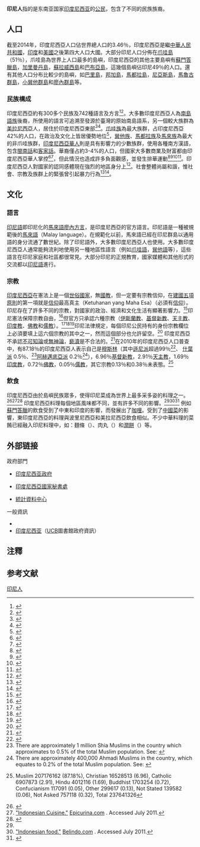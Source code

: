 {{Infobox ethnic group
| group     = 印度尼西亞人 <br> ''Orang Indonesia''
| flag = [[File:Flag_of_Indonesia.svg|frameless]]
| flag_caption = [[印度尼西亞國旗|印度尼西亞國旗]]
| image     =
| caption   =
|population = {{flag|Indonesia}}<br />'''{{circa|2.37億}}'''<ref>{{cite web | title = Indonesia Population clock | work = Country Meters | url = http://countrymeters.info/en/Indonesia | access-date = 2018-05-15 | archive-date = 2021-02-19 | archive-url = https://web.archive.org/web/20210219120939/https://countrymeters.info/en/Indonesia | dead-url = no }}</ref><br /><small>2016估計<br />{{Circa|2.67億}}<ref name = "imf2">{{cite web|url=http://www.imf.org/external/pubs/ft/weo/2015/01/weodata/weorept.aspx?pr.x=70&pr.y=2&sy=2015&ey=2015&scsm=1&ssd=1&sort=country&ds=.&br=1&c=536&s=NGDPD%2CNGDPDPC%2CPPPGDP%2CPPPPC&grp=0&a=|title=Indonesia|publisher=International Monetary Fund|accessdate=25 April 2015|archive-date=2021-02-03|archive-url=https://web.archive.org/web/20210203061923/https://www.imf.org/external/pubs/ft/weo/2015/01/weodata/weorept.aspx?pr.x=70&pr.y=2&sy=2015&ey=2015&scsm=1&ssd=1&sort=country&ds=.&br=1&c=536&s=NGDPD%2CNGDPDPC%2CPPPGDP%2CPPPPC&grp=0&a=|dead-url=no}}</ref><br /><small>{{link-en|2020印尼人口普查|2020 Indonesian census}}</small>
|region1   = {{flag|Malaysia}}
|pop1      = 估計 2,500,000 (2014)
|ref1      =<ref>{{cite web|url=http://www.kbrikualalumpur.org/index.php/indeks/berita-kbri/231-di-hadapan-bmi-malaysia-menlu-retno-tekankan-prioritas-perlindungan-wni|title=Di Hadapan BMI Malaysia, Menlu Retno Tekankan Prioritas Perlindungan WNI|language=id|publisher=Embassy of the Republic of Indonesia, Kuala Lumpur|date=27 January 2015|accessdate=11 March 2016|quote=Diperkirakan terdapat sekitar 2,5 juta warga Indonesia berada di Malaysia, dimana hampir setengahnya berstatus ilegal.|archiveurl=https://web.archive.org/web/20160310172326/http://www.kbrikualalumpur.org/index.php/indeks/berita-kbri/231-di-hadapan-bmi-malaysia-menlu-retno-tekankan-prioritas-perlindungan-wni|archivedate=2016-03-10|deadurl=yes}}</ref>
|region2   = {{flag|Netherlands}}
|pop2      = 估計 1,800,000 (2013)
|ref2      =<ref>{{cite web |url=http://swa.co.id/business-strategy/ada-18-juta-diaspora-indonesia-di-belanda-ini-komposisinya |title=Ada 1,8 Juta Diaspora Indonesia di Belanda |publisher=Swa.co.id |accessdate=23 September 2015 |archive-date=2016-03-04 |archive-url=https://web.archive.org/web/20160304095509/http://swa.co.id/business-strategy/ada-18-juta-diaspora-indonesia-di-belanda-ini-komposisinya |dead-url=no }}</ref> 
|region3   = {{flag|Saudi Arabia}}
|pop3      = 估計 1,500,000 (2014)
|ref3      =<ref>{{Cite book|title=Kami Tidak Lupa Indonesia|last=Kompasiana|publisher=Bentang Pustaka|year=2016|isbn=9786022910046|location=|pages=}}</ref>
|region4   = {{flag|Singapore}}
|pop4      =估計 200,000 (2010)
|ref4      =<ref>{{cite web|url=http://www.smu.edu.sg/sites/default/files/smu/news_room/smu_in_the_news/2013/sources/feb20/bh_20130220_1.pdf|title=Kian ramai dari Indonesia jadi warga|language=ms|publisher=[[Berita_Harian_(Singapore)|Berita Harian]]|date=20 February 2013|accessdate=11 March 2016|format=PDF|archiveurl=https://web.archive.org/web/20160310173513/http://www.smu.edu.sg/sites/default/files/smu/news_room/smu_in_the_news/2013/sources/feb20/bh_20130220_1.pdf|archivedate=2016-03-10|deadurl=yes}}</ref>
|region5   = {{flag|Taiwan}}
|pop5      = 161,000 (2010)
|ref5      =<ref>{{cite web|url=http://www.thejakartapost.com/news/2011/04/30/indonesia-taiwan-sign-agreement-migrant-protections.html|title=Indonesia, Taiwan sign agreement on migrant protections|publisher=The Jakarta Post|date=30 April 2011|accessdate=11 January 2016|deadurl=yes|archiveurl=https://web.archive.org/web/20151122105933/http://www.thejakartapost.com/news/2011/04/30/indonesia-taiwan-sign-agreement-migrant-protections.html|archivedate=2015-11-22}}</ref>
|region6   = {{flag|Hong Kong}}
|pop6      = 102,100 (2006)
|ref6      = <ref name="Media Indonesia Online 2006-11-30">Media Indonesia Online 30 November 2006</ref>
|region7   = {{flag|United States}}
|pop7      = 101,270 (2006)
|ref7      = <ref>{{cite web|format=PDF|url=http://www.marvell.com/meet_marvell.pdf|title=Meet Marvell|publisher=Forbes Magazine|date=14 August 2006|deadurl=yes|archiveurl=https://web.archive.org/web/20061014233458/http://www.marvell.com/meet_marvell.pdf|archivedate=2006-10-14|accessdate=2018-05-15}}</ref>
|region8   = {{flag|United Arab Emirates}}
|pop8      = 100,000 (2006)
|ref8      =<ref>{{cite web|url=http://www.thenational.ae/news/uae-news/indonesian-envoy-wants-fewer-maids-sent-to-uae|title=Indonesian envoy wants fewer maids sent to UAE|author=Ramona Ruiz|publisher=[[The_National_(Abu_Dhabi)|The National]]|date=30 May 2012|accessdate=11 January 2016|archive-date=2016-03-04|archive-url=https://web.archive.org/web/20160304230333/http://www.thenational.ae/news/uae-news/indonesian-envoy-wants-fewer-maids-sent-to-uae|dead-url=no}}</ref> 
|region9  = {{flag|Australia}}
|pop9     = 86,196 (2017)
|ref9     =<ref name="ABSAncestry">{{cite web|url=http://www.abs.gov.au/AUSSTATS/abs@.nsf/webpages/statistics?opendocument|title=Statistics|publisher=Abs.gov.au|date=|deadurl=yes|archiveurl=https://web.archive.org/web/20110120003839/http://abs.gov.au/AUSSTATS/abs@.nsf/webpages/statistics?opendocument|archivedate=2011年1月20日|df=|accessdate=2018年5月15日}}{{cbignore}}</ref>
|region11  = {{flag|Qatar}}
|pop11     = 39,000 (2013)
|ref11     =<ref>{{cite web|last=Snoj|first=Jure|url=http://www.bqdoha.com/2013/12/population-qatar|title=Population of Qatar|publisher=Bqdoha.com|date=18 December 2013|accessdate=2 January 2016|deadurl=yes|archiveurl=https://web.archive.org/web/20131222095738/http://www.bqdoha.com/2013/12/population-qatar|archivedate=2013-12-22}}</ref>
|region12  = {{flag|South Korea}}
|pop12     = 33,195 (2017)
|ref12     =<ref>{{cite book|format=PDF|url=http://www.immigration.go.kr/HP/COM/bbs_01/Download.do?FileDir=/attach/imm/f2014/&UserFileName=2.pdf&SystemFileName=20140605195356_2_2.pdf|title=KIS Statistics 2013|publisher=Korean Immigration Service|date=29 May 2014|accessdate=10 April 2017|issn=2005-0356|page=378|archive-date=2021-02-19|archive-url=https://web.archive.org/web/20210219121028/http://www.immigration.go.kr/HP/COM/bbs_01/Download.do?FileDir=%2Fattach%2Fimm%2Ff2014%2F&UserFileName=2.pdf&SystemFileName=20140605195356_2_2.pdf|dead-url=no}}</ref>
|region13  = {{flag|Japan}}
|pop13     = 30,567 (2003)
|ref13     =<ref>Sakurai 2003: 33</ref><ref>Sakurai 2003: 41</ref>
|region14  = {{flag|Germany}}
|pop14  = 16,738 (2014)
|ref14    = <ref>[https://www.giz.de/expertise/downloads/giz2016-en-indonesia-diaspora.pdf Indonesians in Germany - their engagement in the development] {{Wayback|url=https://www.giz.de/expertise/downloads/giz2016-en-indonesia-diaspora.pdf |date=20171019112051 }} (2016)</ref>
|region15  = {{flag|Canada}}
|pop15  = 14,320 (2006)
|ref15    = <ref name="Census 2006">{{harvnb|Census|2006}}</ref>
|region16  = {{flag|United Kingdom}}
|pop16     = 9,624 (2011)
|ref16    = <ref name=OECD>{{cite web|url=http://www.oecd.org/dataoecd/18/23/34792376.xls|title=Country-of-birth database|publisher=[[Organisation_for_Economic_Co-operation_and_Development|Organisation for Economic Co-operation and Development]]|accessdate=4 October 2015|archive-url=https://web.archive.org/web/20050511105416/http://www.oecd.org/dataoecd/18/23/34792376.xls|archive-date=2005-05-11|dead-url=no}}</ref><ref name=2011Census>{{cite web|url=http://www.ons.gov.uk/ons/rel/census/2011-census/quick-statistics-for-england-and-wales-on-national-identity--passports-held-and-country-of-birth/rft-qs213ew.xls|title=2011 Census: Country of birth (expanded), regions in England and Wales|publisher=Office for National Statistics|date=26 March 2013|accessdate=4 October 2015|archive-date=2016-01-05|archive-url=http://webarchive.nationalarchives.gov.uk/20160105160709/http://www.ons.gov.uk/ons/rel/census/2011-census/quick-statistics-for-england-and-wales-on-national-identity--passports-held-and-country-of-birth/rft-qs213ew.xls|dead-url=no}}</ref><ref>{{cite web|url=http://www.scotlandscensus.gov.uk/documents/censusresults/release2a/rel2a_COB_detailed_Scotland.pdf|title=Country of birth (detailed)|publisher=National Records of Scotland|accessdate=4 October 2015|archive-date=2015-09-24|archive-url=https://web.archive.org/web/20150924095818/http://www.scotlandscensus.gov.uk/documents/censusresults/release2a/rel2a_COB_detailed_Scotland.pdf|dead-url=yes}}</ref><ref>{{cite web |url=http://www.ninis2.nisra.gov.uk/Download/Census%202011_Excel/2011/QS206NI.xls |title=Country of Birth - Full Detail: QS206NI |publisher=Northern Ireland Statistics and Research Agency |accessdate=4 October 2015 |deadurl=yes |archiveurl=https://web.archive.org/web/20160304095516/http://www.ninis2.nisra.gov.uk/Download/Census%202011_Excel/2011/QS206NI.xls |archivedate=2016-03-04 |df= }}</ref>
|region17  = {{flag|Macau}}
|pop17      = 6,269 (2012)
|ref17     = <ref>{{cite web|url=http://www.dsec.gov.mo/getAttachment/7a3b17c2-22cc-4197-9bd5-ccc6eec388a2/E_CEN_PUB_2011_Y.aspx|title=Macau Population Census|work=Census Bureau of Macau|date=May 2012|accessdate=22 July 2016|archive-date=2019-12-05|archive-url=https://web.archive.org/web/20191205150120/https://www.dsec.gov.mo/getAttachment/7A3B17C2-22CC-4197-9BD5-CCC6EEC388A2/E_CEN_PUB_2011_Y.aspx|dead-url=yes}}</ref>
|region18  = {{flag|Thailand}}
|pop18      = 2,952 (2010)
|ref18     = <ref >{{Cite web|title=ชาวต่างชาติในเมืองไทยเป็นใครบ้าง? (Foreigners in Thailand)|url=http://www.ms.ipsr.mahidol.ac.th/ConferenceXI/Download/Book/447-IPSR-Conference-A12-fulltext.pdf|work=Institute for Population and Social Research - Mahidol University|first=Patama|last=Vapattanawong|language=th|accessdate=25 December 2017|archive-date=2019-04-12|archive-url=https://web.archive.org/web/20190412025602/http://www.ms.ipsr.mahidol.ac.th/ConferenceXI/Download/Book/447-IPSR-Conference-A12-fulltext.pdf|dead-url=no}}</ref>
|languages = [[印尼語|印尼語]]、[[爪哇語|爪哇語]]、[[巽他語|巽他語]]、{{link-en|巴塔克語|Batak}}、[[米南佳保語|米南佳保語]]、[[布吉語|布吉語]] 和{{link-en|其他印尼語言|Languages of Indonesia}}
|religions = [[伊斯蘭教|伊斯蘭教]] （主要宗教）<br> [[基督宗教|基督宗教]] （[[天主教|天主教]]和[[新教|新教]]）、[[印度教|印度教]]、[[佛教|佛教]]、[[泛靈論|泛靈論]]、[[薩滿教|薩滿信仰]]
|related   = {{link-en|本土印度尼西亞人|Native Indonesians}}、[[印尼馬來人|印尼馬來人]]、[[南島語族|南島語族]]、[[蒙古人種|蒙古人種]]、[[台灣原住民|台灣原住民]]、[[玻里尼西亞人|玻里尼西亞人]]、[[巴布亞人|巴布亞人]]、[[尼格利陀人|尼格利陀人]]、[[美拉尼西亞人|美拉尼西亞人]] 
}}
'''印尼人'''指的是东南亚国家[[印度尼西亚|印度尼西亚]]的[[公民|公民]]，包含了不同的民族族裔。

==人口==
{{main|印度尼西亞人口}}
截至2014年，印度尼西亞人口佔世界總人口的3.46％，印度尼西亞是繼[[中華人民共和國|中華人民共和國]]，[[印度|印度]]和[[美國|美國]]之後第四大人口大國。大部分印尼人口分佈在[[爪哇島|爪哇島]]（51％），爪哇島為世界上人口最多的島嶼，印度尼西亞的其他主要島嶼有[[蘇門答臘島|蘇門答臘島]]，[[加里曼丹島|加里曼丹島]]，[[蘇拉威西島|蘇拉威西島]]和[[巴布亞島|巴布亞島]]，這幾個島嶼佔印尼49％的人口。還有其他人口分布比較少的島嶼，如[[巴里島|巴里島]]，[[邦加島|邦加島]]，[[馬都拉島|馬都拉島]]，[[尼亞斯島|尼亞斯島]]，[[馬魯古群島|馬魯古群島]]，[[小巽他群島|小巽他群島]]和[[廖內群島|廖內群島]]等。
=== 民族構成 ===
印度尼西亞約有300多个民族及742種語言及方言<ref>{{en}}{{cite web |publisher=Expat Web Site Association |title=An Overview of Indonesia |work=Living in Indonesia, A Site for Expatriates |url=http://www.expat.or.id/info/overview.html |accessdate=2006-10-05 |archive-date=2017-11-14 |archive-url=https://web.archive.org/web/20171114103853/http://www.expat.or.id/info/overview.html |dead-url=no }}</ref><ref>{{en}}{{cite web |title="Bahasa Indonesia" and languages of Indonesia |work=UNIBZ – Introduction to Linguistics |publisher=Free University of Bozen |url=http://www.languagestudies.unibz.it/Bahasa%20Indonesia_Merdekawaty.pdf |accessdate=2006-07-17 |deadurl=yes |archiveurl=https://web.archive.org/web/20060921074359/http://www.languagestudies.unibz.it/Bahasa%20Indonesia_Merdekawaty.pdf |archivedate=2006-09-21 }}</ref>。大多數印度尼西亞人為[[南島語族|南島語族]]後裔，所使用的語言可追溯至發源於臺灣的原始南島語系，另一個較大族群為[[美拉尼西亞|美拉尼西亞]]人，居住於印度尼西亞東部<ref>{{harvnb|Taylor|2003|pp=5-7}}</ref><ref>{{harvnb|Dawson|1994|p=7}}</ref>。[[爪哇族|爪哇族]]為最大族群，占印度尼西亞42%的人口，在政治及文化上皆居優勢地位<ref name="Kingsbury">{{harvnb|Kingsbury|2003|p=131}}</ref>，[[巽他族|巽他族]]、[[馬都拉族|馬都拉族]]及[[馬來族|馬來族]]為最大的非爪哇族群{{efn|較重要的少數族群如華人、印度人、歐洲人及阿拉伯人大多居住於城市中。}}，[[印度尼西亞華人|印度尼西亞華人]]則是具有影響力的少數族群，使用各種南方漢語，包含[[閩南話|閩南話]]和[[客家話|客家話]]。華裔僅占約3-4%的人口{{efn|Johnston指出在2.1億人口中，華人比例低於1%，許多社會學家認為此為嚴重低估，認為印度尼西亞華人約於6至7百萬人之間。中華民國（臺灣）僑委會公布資料印度尼西亞華人7,776,000人，其中207,000來自臺灣。<ref>{{harvnb|Overseas Compatriot Affairs Commission|2007|pp=11-13}}</ref>}}，但國家大多數商業及財富都由印度尼西亞華人掌控<ref>{{harvnb|Schwarz|1994|pp=53,80-81}}</ref><ref>{{harvnb|Friend|2003|pp=85-87、164-165、233-237}}</ref>，但此情況也造成許多負面觀感，並發生排華運動<ref>{{en}}{{cite web |title=Indigenous Cultures in the Development of Indonesia |publisher=[[新德里|新德里]]：英迪拉·甘地國家藝術中心 |url=http://ignca.nic.in/cd_05008.htm |accessdate=2006-09-17 |deadurl=yes |archiveurl=https://web.archive.org/web/20061113215740/http://ignca.nic.in/cd_05008.htm |archivedate=2006-11-13 }}</ref><ref>{{en}}{{cite web |editor=S. Long |title=The Overseas Chinese |publisher=Prospect Magazine |url=http://www.prospectmagazine.co.uk/1998/04/theoverseaschinese/ |accessdate=2011-04-10 |archive-date=2011-10-08 |archive-url=https://web.archive.org/web/20111008055514/http://www.prospectmagazine.co.uk/1998/04/theoverseaschinese/ |dead-url=no }}</ref><ref>{{en}}{{cite web |title=An Analysis of the Implication of Suharto's resignation for Chinese Indonesians |publisher=Worldwide HuaRen Peace Mission |url=http://www.hartford-hwp.com/archives/54b/083.html |accessdate=2006-09-26 |archive-date=2017-11-14 |archive-url=https://web.archive.org/web/20171114103954/http://www.hartford-hwp.com/archives/54b/083.html |dead-url=no }}</ref><ref>{{id icon}}{{cite web |title=Bhinneka Tunggal Ika Belum Menjadi Kenyataan Menjelang HUT Kemerdekaan RI Ke-59 |publisher=雅加達：印尼國家法律委員會 |url=http://ignca.nic.in/cd_05008.htm |accessdate=2012-09-06 |deadurl=yes |archiveurl=https://web.archive.org/web/20061113215740/http://ignca.nic.in/cd_05008.htm |archivedate=2006-11-13 }}</ref>。印度尼西亞人對國家的認同感體現在強烈的地區身分上<ref>{{harvnb|Ricklefs|1991|p=256}}</ref>。社會整體尚屬和諧，惟社會、宗教及族群上的緊張曾引起暴力行為{{efn|國內移民（包括官方移民計畫）造成暴力衝突，如於西加里曼丹達雅族曾屠殺數百名移民至加里曼丹的馬都拉族人，另外再摩鹿加、中蘇拉威西、巴布亞及西巴布亞部分地區皆有衝突發生。<ref>{{en}}{{Cite journal |title=Migration & Conflict in Indonesia |publisher=International Union for the Scientific Study of Population |url=http://www.iussp.org/Bangkok2002/S15Pudjiastuti.pdf |accessdate=2006-09-17 |deadurl=yes |archiveurl=https://web.archive.org/web/20060921074400/http://www.iussp.org/Bangkok2002/S15Pudjiastuti.pdf |archivedate=2006-09-21 |journal= }}</ref>}}<ref>{{en}}{{cite web |title=Kalimantan The Conflict |url=http://preventconflict.org/portal/main/maps_kalimantan_conflict.php |archiveurl=https://web.archive.org/web/20091212135147/http://preventconflict.org/portal/main/maps_kalimantan_conflict.php |archivedate=2009-12-12 |accessdate=2007-01-07 |publisher=[[哈佛大學|哈佛大學]] |deadurl=yes }}</ref><ref>{{id icon}}{{cite web |title=Proposal Pemecahan Masalah Kerusuhan di Ambon |publisher=Fica-Net |url=http://sulawesi.cseas.kyoto-u.ac.jp/lib/pdf/MRidwanAlimuddin.pdf |accessdate=2006-09-29 |archive-date=2016-03-03 |archive-url=https://web.archive.org/web/20160303202531/http://sulawesi.cseas.kyoto-u.ac.jp/lib/pdf/MRidwanAlimuddin.pdf |dead-url=no }}</ref>。

== 文化 ==

=== 語言 ===
{{main|印尼語}}
[[印尼語|印尼語]]即印尼化的[[馬來語|馬來語]][[廖內群島省|廖內方言]]，是印度尼西亞的官方語言。印尼語是一種被規範後的[[馬來語|馬來語]]（Malay language）。在規範化以前，馬來語已經在印尼群島以通用語的身分流通了數世紀。除了印尼語外，大多數印度尼西亞人也使用{{link-en|其他印尼語言|Languages of Indonesia}}。大多數印度尼西亞人通常能夠流利地使用另一種地區性語言（例如[[爪哇語|爪哇語]]，[[巽他語|巽他語]]等），這些語言在印尼家庭和社區都很常見。大部分印尼的正規教育，國家媒體和其他形式的交流都以[[印尼語|印尼語]]進行。

=== 宗教 ===
{{main|印度尼西亞宗教}}
[[印度尼西亞|印度尼西亞]]在憲法上是一個[[世俗國家|世俗國家]]，無[[國教|國教]]，但一定要有宗教信仰，在[[建國五項原則|建國五項原則]]的第一項就是[[信仰|信仰]]最高真主（Ketuhanan yang Maha Esa）（必須有[[信仰|信仰]]）。印尼存在了許多不同的宗教，對國家的政治、經濟和文化生活有顯著影響力。<ref>{{cite web | title = Instant Indonesia: Religion of Indonesia | work = Swipa | url = http://home.swipnet.se/~w-15266/indons/instant/religion.htm | accessdate = 2 October 2006 | archive-url = https://web.archive.org/web/20171029090057/http://home.swipnet.se/~w-15266/indons/instant/religion.htm | archive-date = 2017-10-29 | dead-url = yes }}</ref>印尼憲法保障宗教自由，<ref>{{cite web | title = The 1945 Constitution of the Republic of Indonesia | url = http://www.us-asean.org/Indonesia/constitution.htm | accessdate = 2 October 2006 | archiveurl = https://web.archive.org/web/20070310160936/http://www.us-asean.org/Indonesia/constitution.htm | archivedate = 2007-03-10 | dead-url = no }}</ref>但官方只承認六種宗教（[[伊斯蘭教|伊斯蘭教]]、[[基督新教|基督新教]]、[[天主教|天主教]]、[[印度教|印度教]]、[[佛教|佛教]]和[[儒教_(宗教)|儒教]]）。<ref name="Yang">{{cite journal | last = Yang | first = Heriyanto | title = The History and Legal Position of Confucianism in Post Independence Indonesia | journal = Marburg Journal of Religion | volume = 10 | issue = 1 | year = 2005 | url = http://web.uni-marburg.de/religionswissenschaft/journal/mjr/pdf/2005/yang2005.pdf | format = PDF | accessdate = 2 October 2006 | archive-date = 2006-09-10 | archive-url = https://web.archive.org/web/20060910063300/http://web.uni-marburg.de/religionswissenschaft/journal/mjr/pdf/2005/yang2005.pdf | dead-url = no }}</ref><ref>{{cite journal | last = Hosen | first = N | title = Religion and the Indonesian Constitution: A Recent Debate | journal = Journal of Southeast Asian Studies | volume = 36 | issue = 3 | page = 419 | publisher = Cambridge University Press | date = 8 September 2005 | url = http://eprint.uq.edu.au/archive/00002795/01/hosen-JSEAS.pdf | format = PDF | doi = 10.1017/S0022463405000238 | accessdate = 26 October 2006 | deadurl = yes | archiveurl = https://web.archive.org/web/20060828034442/http://eprint.uq.edu.au/archive/00002795/01/hosen-JSEAS.pdf | archivedate = 2006年8月28日 }}</ref><ref>{{cite web | url = http://imo.thejakartapost.com/msugana/2011/10/06/religious-affiliation-national-identity/ | title = Religious Affiliation & National Identity: Kartu Tanda Penduduk (KTP) | accessdate = 20 January 2012 | last = Sugana | first = Marsha | date = 6 October 2011 | publisher = Jakarta Post | deadurl = yes | archiveurl = https://web.archive.org/web/20120130112954/http://imo.thejakartapost.com/msugana/2011/10/06/religious-affiliation-national-identity/ | archivedate = 2012年1月30日 }}</ref>印尼法律規定，每個印尼公民持有的身份宗教欄位上必須要填上這六個宗教的其中之一，然而這個部分也允許留空。<ref>{{Citation | publication-date = 26 October 2009 | title = 2009 Report on International Religious Freedom - Indonesia | chapter = Section II. Status of Government Respect for Religious Freedom | publisher = United States Department of State | url = http://www.unhcr.org/refworld/docid/4ae861361d.html | accessdate = 28 January 2013 | quote="The 2006 civil registration bill requires citizens to identify their religion on National Identity Cards (KTP). The bill does not allow citizens to identify themselves as anything outside of the six recognized religious groups. Legally, citizens may leave the religious section blank, but some local government officials are not familiar with this option. Members of unrecognized religious groups are often unable to obtain KTPs as a result."}}</ref>  印度尼西亞不承認[[不可知論|不可知論]]或[[無神論|無神論]]，[[褻瀆|褻瀆]]是不合法的。<ref name="Third UPR Summary of stakeholders’ submissions on Indonesia">{{cite web | title = Report of the Office of the United Nations High Commissioner for Human Rights | url = https://www.upr-info.org/sites/default/files/document/indonesia/session_27_-_may_2017/a_hrc_wg.6_27_idn_3_e.pdf | accessdate = 25 May 2017 | archive-date = 2020-09-30 | archive-url = https://web.archive.org/web/20200930100602/https://www.upr-info.org/sites/default/files/document/indonesia/session_27_-_may_2017/a_hrc_wg.6_27_idn_3_e.pdf | dead-url = no }}</ref>在2010年的印度尼西亞人口普查中，有87.18％的印度尼西亞人表示自己是[[穆斯林|穆斯林]]（其中[[遜尼派|遜尼派]]超過99％<ref name="pewforum.org">{{Cite web |url=http://www.pewforum.org/2011/01/27/future-of-the-global-muslim-population-sunni-and-shia/ |title=存档副本 |accessdate=2018-05-27 |archive-date=2017-05-06 |archive-url=https://web.archive.org/web/20170506114552/http://www.pewforum.org/2011/01/27/future-of-the-global-muslim-population-sunni-and-shia/ |dead-url=no }}</ref>、 [[什葉派|什葉派]] 0.5％、<ref name="imamreza">There are approximately 1 million Shia Muslims in the country which approximates to 0.5% of the total Muslim population. See:
{{cite web | last=Reza | first=Imam | title=Shia Muslims Around the World | url=http://www.imamreza.net/eng/imamreza.php?id=3591 | quote=approximately 400,000 persons who subscribe to the Ahmadiyya | accessdate=11 June 2009 | deadurl=yes | archiveurl=https://web.archive.org/web/20090522073804/http://www.imamreza.net/eng/imamreza.php?id=3591 | archivedate=2009年5月22日 }}</ref>[[阿赫邁底亞派|阿赫邁底亞派]] 0.2％<ref>There are approximately 400,000 Ahmadi Muslims in the country, which equates to 0.2% of the total Muslim population. See:
{{cite web| url=https://www.state.gov/j/drl/rls/irf/2008/108407.htm| title=International Religious Freedom Report 2008| publisher=US Department of State| accessdate=31 March 2014| archive-date=2014-04-14| archive-url=https://web.archive.org/web/20140414100617/http://www.state.gov/j/drl/rls/irf/2008/108407.htm| dead-url=no}}</ref>），6.96％[[基督新教|基督新教]]，2.91％[[天主教|天主教]]，1.69％[[印度教|印度教]]，0.72％[[佛教|佛教]]，0.05％[[儒教_(宗教)|儒教]]，其它宗教0.13％和0.38％未表態。<ref name="sp2010">{{cite web |url=http://sp2010.bps.go.id/index.php/site/tabel?tid=321&wid=0 |title=Penduduk Menurut Wilayah dan Agama yang Dianut |date=15 May 2010 |work=Sensus Penduduk 2010 |publisher=Badan Pusat Statistik |location=Jakarta, Indonesia |at= |trans-title=Population by Region and Religion |accessdate=20 November 2011 |quote=Religion is belief in Almighty God that must be possessed by every human being. Religion can be divided into Muslim, Christian, Catholic, Hindu, Buddhist, Hu Khong Chu, and Other Religion. |archive-date=2018-12-24 |archive-url=https://web.archive.org/web/20181224211346/https://sp2010.bps.go.id/index.php/page/warning |dead-url=no }} Muslim 207176162 (87.18%), Christian 16528513 (6.96), Catholic 6907873 (2.91), Hindu 4012116 (1.69), Buddhist 1703254 (0.72), Confucianism 117091 (0.05), Other 299617 (0.13), Not Stated 139582 (0.06), Not Asked 757118 (0.32), Total 237641326</ref>

=== 飲食 ===
{{main|{{link-en|印度尼西亞飲食|Indonesian cuisine}}}}
印度尼西亞由於島嶼民族眾多，使得印尼菜成為世界上最多采多姿的料理之一。<ref>{{cite web |title=About Indonesian food |date=6 September 2013 |publisher=SBS Australia |url=http://www.sbs.com.au/food/article/2008/07/01/about-indonesian-food |accessdate=26 August 2014 |archive-date=2014-08-27 |archive-url=https://web.archive.org/web/20140827132856/http://www.sbs.com.au/food/article/2008/07/01/about-indonesian-food |dead-url=no }}</ref><ref name="epicurina">[http://www.epicurina.com "Indonesian Cuisine."] {{Wayback|url=http://www.epicurina.com/ |date=20170823205443 }} [http://www.epicurina.com Epicurina.com] {{Wayback|url=http://www.epicurina.com/ |date=20170823205443 }}. Accessed July 2011.</ref><ref name="Tumpeng-JPost">{{cite web | title=Celebratory rice cone dish to represent the archipelago | url=http://www.thejakartapost.com/news/2014/02/10/celebratory-rice-cone-dish-represent-archipelago.html | author=Nadya Natahadibrata | publisher=The Jakarta Post | date=10 February 2014 | accessdate=9 July 2014 | archive-date=2014-07-14 | archive-url=https://web.archive.org/web/20140714213059/http://www.thejakartapost.com/news/2014/02/10/celebratory-rice-cone-dish-represent-archipelago.html | dead-url=no }}</ref>
印度尼西亞料理每個地區風味都不同，並有許多不同的影響。<ref name="epicurina"/><ref name="belindo">[http://www.belindo.com/default.aspx?navid=84 "Indonesian food."] {{WebCite|url=https://www.webcitation.org/659jt4Qjy?url=http://www.belindo.com/indonesia/indonesian-food/84 |date=20120202165908 |dateformat=iso }} [http://www.belindo.com Belindo.com] {{Wayback|url=http://www.belindo.com/ |date=20110907235631 }}. Accessed July 2011.</ref><ref>{{cite web|url=http://www.cuisinenet.com/glossary/indon.html|title=Indonesian Cuisine|publisher=Diner's Digest|date=|accessdate=11 July 2010|deadurl=yes|archiveurl=https://web.archive.org/web/20110409014335/http://www.cuisinenet.com/glossary/indon.html|archivedate=2011-04-09}}</ref> 例如[[蘇門答臘|蘇門答臘]]的飲食受到了中東和印度的影響，而發展出了{{link-en|gulai|gulai}}[[咖哩|咖哩]]。{{link-en|爪哇菜|Javanese cuisine}}受到了[[中國菜|中國菜]]的影響，東印度尼西亞的料理與波里尼西亞和美拉尼西亞飲食相似。不少中華料理的菜餚已經融入印尼料理中，如：麵條（{{link-en|bakmi|bakmi}}）、肉丸（{{link-en|Bakso|Bakso}}）和[[潤餅|潤餅]]（{{link-en|Lumpia|Lumpia}}）等。

== 外部链接 ==
{{Sister project links|voy=印度尼西亞}}
;政府部門
* {{id icon}}[https://www.webcitation.org/659pfoYBX?url=http://www.indonesia.go.id/ 印度尼西亚政府]
* {{id icon}}[http://www.setneg.go.id/ 印度尼西亞國家秘書處]{{WebCite|url=https://www.webcitation.org/659pwr46b?url=http://www.setneg.go.id/ |date=20120202183141 |dateformat=iso }}
* {{id icon}}[http://www.bps.go.id/ 統計資料中心]{{WebCite|url=https://www.webcitation.org/659q0RV9z?url=http://www.bps.go.id/ |date=20120202183234 |dateformat=iso }}

;一般資訊
* {{CIA World Factbook link|id|印度尼西亚}}
* [https://web.archive.org/web/20090426085755/http://ucblibraries.colorado.edu/govpubs/for/indonesia.htm 印度尼西亚]（[[科羅拉多大學博爾德分校|UCB]]圖書館政府資訊）

== 注釋 ==
{{notelist|iger=}}

== 参考文献 ==
{{Reflist|2}}

{{印度尼西亚话题}}

{{DEFAULTSORT:Indonesia}}
[[Category:印尼人|]]